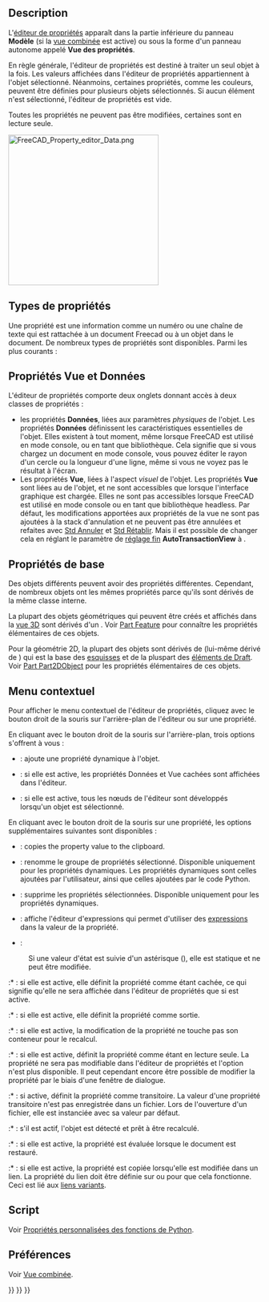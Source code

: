 <languages/>

{{Docnav/fr
|[[Document_structure/fr|Structure d'un document]]
|[[Workbenches/fr|Ateliers]]
}}

{{TOCright}}

<span id="Introduction"></span>
==Description==

L'[[Property editor/fr|éditeur de propriétés]] apparaît dans la partie inférieure du panneau '''Modèle''' (si la [[Combo_view/fr|vue combinée]] est active) ou sous la forme d'un panneau autonome appelé '''Vue des propriétés'''.

En règle générale, l'éditeur de propriétés est destiné à traiter un seul objet à la fois. Les valeurs affichées dans l'éditeur de propriétés appartiennent à l'objet sélectionné. Néanmoins, certaines propriétés, comme les couleurs, peuvent être définies pour plusieurs objets sélectionnés. Si aucun élément n'est sélectionné, l'éditeur de propriétés est vide.

Toutes les propriétés ne peuvent pas être modifiées, certaines sont en lecture seule.

[[File:FreeCAD_Property_editor_Data.png|300px]]
{{Caption|Les propriétés de données d'un [[Part_Box/fr|Part Cube]]}}

<span id="Property_types"></span>
==Types de propriétés==

Une propriété est une information comme un numéro ou une chaîne de texte qui est rattachée à un document Freecad ou à un objet dans le document. De nombreux types de propriétés sont disponibles. Parmi les plus courants :

{{Code|lang=text|code=
App::PropertyAngle
App::PropertyBool
App::PropertyDistance
App::PropertyFloat
App::PropertyInteger
App::PropertyLength
App::PropertyPlacement
App::PropertyString
App::PropertyVector
}}

<span id="View_and_Data_properties"></span>
== Propriétés Vue et Données ==

L'éditeur de propriétés comporte deux onglets donnant accès à deux classes de propriétés :
* les propriétés '''Données''', liées aux paramètres ''physiques'' de l'objet. Les propriétés '''Données''' définissent les caractéristiques essentielles de l'objet. Elles existent à tout moment, même lorsque FreeCAD est utilisé en mode console, ou en tant que bibliothèque. Cela signifie que si vous chargez un document en mode console, vous pouvez éditer le rayon d'un cercle ou la longueur d'une ligne, même si vous ne voyez pas le résultat à l'écran.
* Les propriétés '''Vue''', liées à l'aspect ''visuel'' de l'objet. Les propriétés '''Vue''' sont liées au {{incode|ViewObject}} de l'objet, et ne sont accessibles que lorsque l'interface graphique est chargée. Elles ne sont pas accessibles lorsque FreeCAD est utilisé en mode console ou en tant que bibliothèque headless. Par défaut, les modifications apportées aux propriétés de la vue ne sont pas ajoutées à la stack d'annulation et ne peuvent pas être annulées et refaites avec [[Std_Undo/fr|Std Annuler]] et [[Std_Redo/fr|Std Rétablir]]. Mais il est possible de changer cela en réglant le paramètre de [[Fine-tuning/fr|réglage fin]] '''AutoTransactionView''' à {{TRUE}}.

<span id="Basic_properties"></span>
== Propriétés de base ==

Des objets différents peuvent avoir des propriétés différentes. Cependant, de nombreux objets ont les mêmes propriétés parce qu'ils sont dérivés de la même classe interne.

La plupart des objets géométriques qui peuvent être créés et affichés dans la [[3D_view/fr|vue 3D]] sont dérivés d'un {{incode|Part::Feature}}. Voir [[Part_Feature/fr|Part Feature]] pour connaître les propriétés élémentaires de ces objets.

Pour la géométrie 2D, la plupart des objets sont dérivés de {{incode|Part::Part2DObject}} (lui-même dérivé de {{incode|Part::Feature}}) qui est la base des [[Sketch/fr|esquisses]] et de la pluspart des [[Draft_Workbench/fr|éléments de Draft]]. Voir [[Part_Part2DObject/fr|Part Part2DObject]] pour les propriétés élémentaires de ces objets.

<span id="Context_menu"></span>
== Menu contextuel ==

Pour afficher le menu contextuel de l'éditeur de propriétés, cliquez avec le bouton droit de la souris sur l'arrière-plan de l'éditeur ou sur une propriété.

En cliquant avec le bouton droit de la souris sur l'arrière-plan, trois options s'offrent à vous :

* {{MenuCommand|Ajouter une propriété}} : ajoute une propriété dynamique à l'objet.

* {{MenuCommand|Afficher les propriétés cachées}} : si elle est active, les propriétés Données et Vue cachées sont affichées dans l'éditeur.

* {{MenuCommand|Expansion automatique}} : si elle est active, tous les nœuds de l'éditeur sont développés lorsqu'un objet est sélectionné.

En cliquant avec le bouton droit de la souris sur une propriété, les options supplémentaires suivantes sont disponibles :

* {{MenuCommand|Copy}}: copies the property value to the clipboard.

* {{MenuCommand|Renommer le groupe de propriétés}} : renomme le groupe de propriétés sélectionné. Disponible uniquement pour les propriétés dynamiques. Les propriétés dynamiques sont celles ajoutées par l'utilisateur, ainsi que celles ajoutées par le code Python.

* {{MenuCommand|Supprimer la propriété}} : supprime les propriétés sélectionnées. Disponible uniquement pour les propriétés dynamiques.

* {{MenuCommand|Expression...}} : affiche l'éditeur d'expressions qui permet d'utiliser des [[Expressions/fr|expressions]] dans la valeur de la propriété.

* {{MenuCommand|État}} :

: Si une valeur d'état est suivie d'un astérisque ({{MenuCommand|*}}), elle est statique et ne peut être modifiée.

:* {{MenuCommand|Propriétés cachées}} : si elle est active, elle définit la propriété comme étant cachée, ce qui signifie qu'elle ne sera affichée dans l'éditeur de propriétés que si {{MenuCommand|Afficher les propriétés cachées}} est active.

:* {{MenuCommand|Sortie}} : si elle est active, elle définit la propriété comme sortie.

:* {{MenuCommand|Pas de recalcul}} : si elle est active, la modification de la propriété ne touche pas son conteneur pour le recalcul.

:* {{MenuCommand|Lecture seule}} : si elle est active, définit la propriété comme étant en lecture seule. La propriété ne sera pas modifiable dans l'éditeur de propriétés et l'option {{MenuCommand|Expression...}} n'est plus disponible. Il peut cependant encore être possible de modifier la propriété par le biais d'une fenêtre de dialogue.

:* {{MenuCommand|Transitoire}} : si active, définit la propriété comme transitoire. La valeur d'une propriété transitoire n'est pas enregistrée dans un fichier. Lors de l'ouverture d'un fichier, elle est instanciée avec sa valeur par défaut.

:* {{MenuCommand|Détecté}} : s'il est actif, l'objet est détecté et prêt à être recalculé.

:* {{MenuCommand|Évalué lors de la restauration}} : si elle est active, la propriété est évaluée lorsque le document est restauré.

:* {{MenuCommand|Copie lors du changement}} : si elle est active, la propriété est copiée lorsqu'elle est modifiée dans un lien. La propriété {{PropertyData|Link Copy on Change}} du lien doit être définie sur {{Value|Tracking}} ou {{Value|Enabled}} pour que cela fonctionne. Ceci est lié aux [https://forum.freecad.org/viewtopic.php?p=738833#p738833 liens variants].

<span id="Scripting"></span>
== Script ==

Voir [[FeaturePython_Custom_Properties/fr|Propriétés personnalisées des fonctions de Python]].

<span id="Preferences"></span>
==Préférences==

Voir [[Combo_view/fr#Préférences|Vue combinée]].


{{Docnav/fr
|[[Document_structure/fr|Structure d'un document]]
|[[Workbenches/fr|Ateliers]]
}}

{{Interface_navi{{#translation:}}}}
{{Std_Base_navi{{#translation:}}}}
{{Userdocnavi{{#translation:}}}}